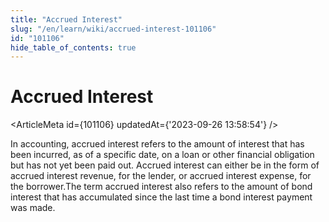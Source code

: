 ```yaml
---
title: "Accrued Interest"
slug: "/en/learn/wiki/accrued-interest-101106"
id: "101106"
hide_table_of_contents: true
---
```



# Accrued Interest

<ArticleMeta id={101106} updatedAt={'2023-09-26 13:58:54'} />
<div className='border-solid border-b border-t-0 my-4 border-[var(--ifm-color-gray-300)]' />

In accounting, accrued interest refers to the amount of interest that has been incurred, as of a specific date, on a loan or other financial obligation but has not yet been paid out. Accrued interest can either be in the form of accrued interest revenue, for the lender, or accrued interest expense, for the borrower.The term accrued interest also refers to the amount of bond interest that has accumulated since the last time a bond interest payment was made.
